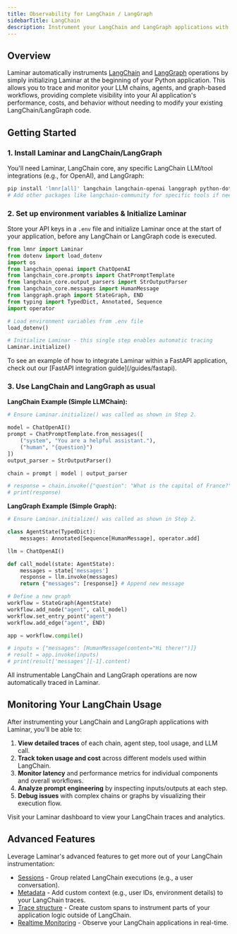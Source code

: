 ```yaml
---
title: Observability for LangChain / LangGraph
sidebarTitle: LangChain
description: Instrument your LangChain and LangGraph applications with Laminar
---
```


## Overview

Laminar automatically instruments [LangChain](https://www.langchain.com/) and [LangGraph](https://www.langchain.com/langgraph) operations by simply initializing Laminar at the beginning of your Python application. This allows you to trace and monitor your LLM chains, agents, and graph-based workflows, providing complete visibility into your AI application's performance, costs, and behavior without needing to modify your existing LangChain/LangGraph code.

## Getting Started

### 1. Install Laminar and LangChain/LangGraph

You'll need Laminar, LangChain core, any specific LangChain LLM/tool integrations (e.g., for OpenAI), and LangGraph:

```bash
pip install 'lmnr[all]' langchain langchain-openai langgraph python-dotenv
# Add other packages like langchain-community for specific tools if needed
```

### 2. Set up environment variables & Initialize Laminar

Store your API keys in a `.env` file and initialize Laminar once at the start of your application, before any LangChain or LangGraph code is executed.

```python {1,16}
from lmnr import Laminar
from dotenv import load_dotenv
import os
from langchain_openai import ChatOpenAI
from langchain_core.prompts import ChatPromptTemplate
from langchain_core.output_parsers import StrOutputParser
from langchain_core.messages import HumanMessage
from langgraph.graph import StateGraph, END
from typing import TypedDict, Annotated, Sequence
import operator

# Load environment variables from .env file
load_dotenv()

# Initialize Laminar - this single step enables automatic tracing
Laminar.initialize()
```

<Note>
To see an example of how to integrate Laminar within a FastAPI application, check out our [FastAPI integration guide](/guides/fastapi).
</Note>

### 3. Use LangChain and LangGraph as usual

**LangChain Example (Simple LLMChain):**

```python
# Ensure Laminar.initialize() was called as shown in Step 2.

model = ChatOpenAI()
prompt = ChatPromptTemplate.from_messages([
    ("system", "You are a helpful assistant."),
    ("human", "{question}")
])
output_parser = StrOutputParser()

chain = prompt | model | output_parser

# response = chain.invoke({"question": "What is the capital of France?"})
# print(response)
```

**LangGraph Example (Simple Graph):**

```python
# Ensure Laminar.initialize() was called as shown in Step 2.

class AgentState(TypedDict):
    messages: Annotated[Sequence[HumanMessage], operator.add]

llm = ChatOpenAI()

def call_model(state: AgentState):
    messages = state['messages']
    response = llm.invoke(messages)
    return {"messages": [response]} # Append new message

# Define a new graph
workflow = StateGraph(AgentState)
workflow.add_node("agent", call_model)
workflow.set_entry_point("agent")
workflow.add_edge("agent", END)

app = workflow.compile()

# inputs = {"messages": [HumanMessage(content="Hi there!")]}
# result = app.invoke(inputs)
# print(result['messages'][-1].content)
```

All instrumentable LangChain and LangGraph operations are now automatically traced in Laminar.

## Monitoring Your LangChain Usage

After instrumenting your LangChain and LangGraph applications with Laminar, you'll be able to:

1.  **View detailed traces** of each chain, agent step, tool usage, and LLM call.
2.  **Track token usage and cost** across different models used within LangChain.
3.  **Monitor latency** and performance metrics for individual components and overall workflows.
4.  **Analyze prompt engineering** by inspecting inputs/outputs at each step.
5.  **Debug issues** with complex chains or graphs by visualizing their execution flow.

Visit your Laminar dashboard to view your LangChain traces and analytics.

## Advanced Features

Leverage Laminar's advanced features to get more out of your LangChain instrumentation:

- [Sessions](/tracing/structure/session) - Group related LangChain executions (e.g., a user conversation).
- [Metadata](/tracing/structure/metadata) - Add custom context (e.g., user IDs, environment details) to your LangChain traces.
- [Trace structure](/tracing/structure) - Create custom spans to instrument parts of your application logic outside of LangChain.
- [Realtime Monitoring](/tracing/realtime) - Observe your LangChain applications in real-time. 